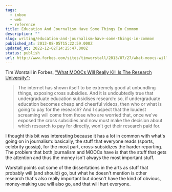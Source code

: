 ```yaml
---
tags:
  - inbox
  - web
  - reference
title: Education And Journalism Have Some Things In Common
description: ""
slug: writing/education-and-journalism-have-some-things-in-common
published_at: 2013-08-05T15:22:59.000Z
updated_at: 2022-12-02T14:25:47.000Z
status: publish
url: http://www.forbes.com/sites/timworstall/2013/07/27/what-moocs-will-really-kill-is-the-research-university/
---
```

Tim Worstall in Forbes, ["What MOOCs Will Really Kill Is The Research University"](http://www.forbes.com/sites/timworstall/2013/07/27/what-moocs-will-really-kill-is-the-research-university/):

> The internet has shown itself to be extremely good at unbundling things, exposing cross subsidies. And it is undoubtedly true that undergraduate education subsidises research: so, if undergraduate education becomes cheap and cheerful videos, then who or what is going to pay for the research? And I suspect that the loudest screaming will come from those who are worried that, once we've exposed the cross subsidies and now must make the decision about which research to pay for directly, won't get their research paid for.

I thought this bit was interesting because it has a lot in common with what's going on in journalism: basically, the stuff that everyone reads (sports, celebrity gossip), for the most part, cross-subsidizes the harder reporting. The problem that both journalism and MOOCs have is that the stuff that gets the attention and thus the money isn't always the most important stuff.

Worstall points out some of the dissertations in the arts as stuff that probably will (and should) go, but what he doesn't mention is other research that's also really important but doesn't have the kind of obvious, money-making use will also go, and that will hurt everyone.
